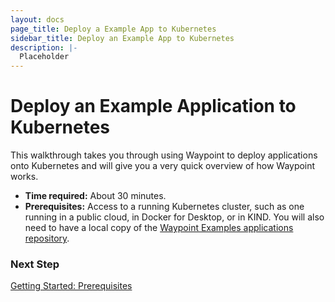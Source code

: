 ```yaml
---
layout: docs
page_title: Deploy a Example App to Kubernetes
sidebar_title: Deploy an Example App to Kubernetes
description: |-
  Placeholder
---
```


# Deploy an Example Application to Kubernetes

This walkthrough takes you through using Waypoint to deploy applications onto Kubernetes and will give you a very quick overview of how Waypoint works.

- **Time required:** About 30 minutes.
- **Prerequisites:** Access to a running Kubernetes cluster, such as one running in a public cloud, in Docker for Desktop, or in KIND. You will also need to have a local copy of the [Waypoint Examples applications repository](https://github.com/hashicorp/waypoint-examples).

### Next Step

[Getting Started: Prerequisites](/docs/getting-started/k8s-example-app/install-prereqs)
